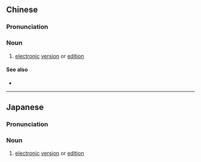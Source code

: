 {{also|电子版}}
==Chinese==
{{zh-forms|s=电子版|type=21}}

===Pronunciation===
{{zh-pron
|m=diànzǐbǎn
|c=din6 zi2 baan2
|cat=n
}}

===Noun===
{{zh-noun}}

# [[electronic]] [[version]] or [[edition]]

====See also====
* {{zh-l|紙質版}}

----

==Japanese==
{{ja-kanjitab|でん|し|はん|k3=ばん}}

===Pronunciation===
{{ja-pron|でんしばん|y=on}}

===Noun===
{{ja-noun|でんしばん}}

# [[electronic]] [[version]] or [[edition]]